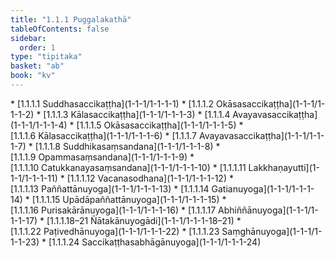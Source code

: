 ```yaml
---
title: "1.1.1 Puggalakathā"
tableOfContents: false
sidebar:
  order: 1
type: "tipitaka"
basket: "ab"
book: "kv"
---
```



<DynamicBreadcrumb />



<TableOfContents book="kv" section="1.1.1">
* [1.1.1.1 Suddhasaccikaṭṭha](1-1-1/1-1-1-1)
* [1.1.1.2 Okāsasaccikaṭṭha](1-1-1/1-1-1-2)
* [1.1.1.3 Kālasaccikaṭṭha](1-1-1/1-1-1-3)
* [1.1.1.4 Avayavasaccikaṭṭha](1-1-1/1-1-1-4)
* [1.1.1.5 Okāsasaccikaṭṭha](1-1-1/1-1-1-5)
* [1.1.1.6 Kālasaccikaṭṭha](1-1-1/1-1-1-6)
* [1.1.1.7 Avayavasaccikaṭṭha](1-1-1/1-1-1-7)
* [1.1.1.8 Suddhikasaṃsandana](1-1-1/1-1-1-8)
* [1.1.1.9 Opammasaṃsandana](1-1-1/1-1-1-9)
* [1.1.1.10 Catukkanayasaṃsandana](1-1-1/1-1-1-10)
* [1.1.1.11 Lakkhaṇayutti](1-1-1/1-1-1-11)
* [1.1.1.12 Vacanasodhana](1-1-1/1-1-1-12)
* [1.1.1.13 Paññattānuyoga](1-1-1/1-1-1-13)
* [1.1.1.14 Gatianuyoga](1-1-1/1-1-1-14)
* [1.1.1.15 Upādāpaññattānuyoga](1-1-1/1-1-1-15)
* [1.1.1.16 Purisakārānuyoga](1-1-1/1-1-1-16)
* [1.1.1.17 Abhiññānuyoga](1-1-1/1-1-1-17)
* [1.1.1.18–21 Ñātakānuyogādi](1-1-1/1-1-1-18–21)
* [1.1.1.22 Paṭivedhānuyoga](1-1-1/1-1-1-22)
* [1.1.1.23 Saṃghānuyoga](1-1-1/1-1-1-23)
* [1.1.1.24 Saccikaṭṭhasabhāgānuyoga](1-1-1/1-1-1-24)
</TableOfContents>